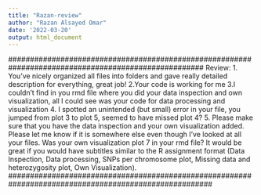 ---
title: "Razan-review"
author: "Razan Alsayed Omar"
date: '2022-03-20'
output: html_document
---
 ##################################################################################################### 
 Review:
 1. You've nicely organized all files into folders and gave really detailed description for everything, great job!
 2.Your code is working for me
 3.I couldn't find in you rmd file where you did your data inspection and own visualization, all I could see was your code for data processing and visualization
 4. I spotted an unintended (but small) error in your file, you jumped from plot 3 to plot 5, seemed to have missed plot 4? 
 5. Please make sure that you have the data inspection and your own visualization added. Please let me know if it is somewhere else even though I've looked at all your files. Was your own visualization plot 7 in your rmd file? It would be great if you would have subtitles similar to the R assignment format (Data Inspection, Data processing, SNPs per chromosome plot, Missing data and heterozygosity plot, Own Visualization).
#######################################################################################################

